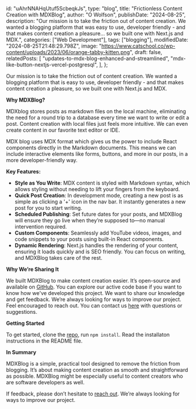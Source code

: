   id: "uAhrNNAHqUtuf5ScbeqkJs",
  type: "blog",
  title: "Frictionless Content Creation with MDXBlog",
  author: "O Wolfson",
  publishDate: "2024-08-25",
  description:
    "Our mission is to take the friction out of content creation. We wanted a blogging platform that was easy to use, developer friendly - and that makes content creation a pleasure... so we built one with Next.js and MDX.",
  categories: ["Web Development"],
  tags: ["blogging"],
  modifiedDate: "2024-08-25T21:48:29.798Z",
  image:
    "https://www.catschool.co/wp-content/uploads/2023/06/orange-tabby-kitten.png",
  draft: false,
  relatedPosts: [
    "updates-to-mdx-blog-enhanced-and-streamlined",
    "mdx-like-button-nextjs-vercel-postgresql",
  ],
};

Our mission is to take the friction out of content creation. We wanted a blogging platform that is easy to use, developer friendly - and that makes content creation a pleasure, so we built one with Next.js and MDX.

**Why MDXBlog?**

MDXblog stores posts as markdown files on the local machine, eliminating the need for a round trip to a database every time we want to write or edit a post. Content creation with local files just feels more intuitive. We can even create content in our favorite text editor or IDE.

MDX blog uses MDX format which gives us the power to include React components directly in the Markdown documents. This means we can include interactive elements like forms, buttons, and more in our posts, in a more developer-friendly way.

**Key Features:**

- **Style as You Write**: MDX content is styled with Markdown syntax, which allows styling without needing to lift your fingers from the keyboard.
- **Quick Post Creation**: In development mode, creating a new post is as simple as clicking a '+' icon in the nav bar. It instantly generates a new post for you to start writing.
- **Scheduled Publishing**: Set future dates for your posts, and MDXBlog will ensure they go live when they’re supposed to—no manual intervention required.
- **Custom Components**: Seamlessly add YouTube videos, images, and code snippets to your posts using built-in React components.
- **Dynamic Rendering**: Next.js handles the rendering of your content, ensuring it loads quickly and is SEO friendly. You can focus on writing, and MDXBlog takes care of the rest.

**Why We’re Sharing It**

We built MDXBlog to make content creation easier. It’s open-source and available on [GitHub](https://github.com/owolfdev/mdx-blog). You can explore our active code base if you want to know how we've developed this project. We want to share our knowledge and get feedback. We’re always looking for ways to improve our project. Feel encouraged to reach out. You can contact us [here](/contact) with questions or suggestions.

**Getting Started**

To get started, clone the [repo](https://github.com/owolfdev/mdx-blog), run `npm install`. Read the installaton instructions in the README file.

**In Summary**

MDXBlog is a simple, practical tool designed to remove the friction from blogging. It’s about making content creation as smooth and straightforward as possible. MDXBlog might be especially useful to content creators who are software developers as well.

If feedback, please don’t hesitate to [reach out](/contact). We’re always looking for ways to improve our project.
